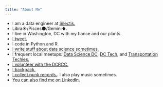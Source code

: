 ```yaml
---
title: "About Me"
---
```


- I am a data engineer at [Silectis.](https://www.silect.is/){target="_blank"}
- Libra☀️/Pisces🌑/Gemini⬆.
- I live in Washington, DC with my fiance and our plants.
- [I tweet.](https://twitter.com/NotFakeBrendan){target="_blank"}
- I code in Python and R.
- [I write stuff about data science sometimes.](https://www.silect.is/blog/2019/4/2/random-forest-in-spark-ml){target="_blank"}
- I frequent local meetups: [Data Science DC](https://www.meetup.com/Data-Science-DC/){target="_blank"}, [DC Tech](https://www.meetup.com/DC-Tech-Meetup/){target="_blank"}, and [Transportation Techies.](https://www.meetup.com/Transportation-Techies/){target="_blank"}
- [I volunteer with the DCRCC.](http://dcrcc.org/){target="_blank"}
- [I backpack.](https://www.mytravelmap.xyz/u/tw732217484972048384){target="_blank"}
- [I collect punk records.](https://www.discogs.com/user/bfreehart/collection){target="_blank"}. I also play music sometimes.
- [You can also find me on LinkedIn.](http://linkedin.com/in/bfreehart){target="_blank"}